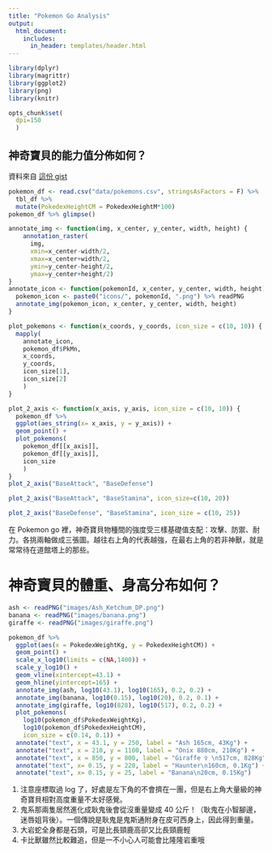 ```yaml
---
title: "Pokemon Go Analysis"
output: 
  html_document:
    includes:
      in_header: templates/header.html
---
```


```r
library(dplyr)
library(magrittr)
library(ggplot2)
library(png)
library(knitr)
```

```r
opts_chunk$set(
  dpi=150
  )
```


## 神奇寶貝的能力值分佈如何？

資料來自 [這份 gist](https://gist.github.com/noxwyll/8c821408b1d943c3e500d91d77266368/f264e42f2e83bbe845841717f74b276c9801ba7d)

```r
pokemon_df <- read.csv("data/pokemons.csv", stringsAsFactors = F) %>%
  tbl_df %>%
  mutate(PokedexHeightCM = PokedexHeightM*100) 
pokemon_df %>% glimpse()
```

```r
annotate_img <- function(img, x_center, y_center, width, height) {
    annotation_raster(
      img,
      xmin=x_center-width/2,
      xmax=x_center+width/2,
      ymin=y_center-height/2,
      ymax=y_center+height/2)
}
annotate_icon <- function(pokemonId, x_center, y_center, width, height) {
  pokemon_icon <- paste0("icons/", pokemonId, ".png") %>% readPNG
  annotate_img(pokemon_icon, x_center, y_center, width, height)
}

plot_pokemons <- function(x_coords, y_coords, icon_size = c(10, 10)) {
  mapply(
    annotate_icon,
    pokemon_df$PkMn,
    x_coords,
    y_coords,
    icon_size[1],
    icon_size[2]
    )
}
```


```r
plot_2_axis <- function(x_axis, y_axis, icon_size = c(10, 10)) {
  pokemon_df %>% 
  ggplot(aes_string(x= x_axis, y = y_axis)) +
  geom_point() + 
  plot_pokemons(
    pokemon_df[[x_axis]],
    pokemon_df[[y_axis]],
    icon_size
    )
}
plot_2_axis("BaseAttack", "BaseDefense")
```

```r
plot_2_axis("BaseAttack", "BaseStamina", icon_size=c(10, 20))
```

```r
plot_2_axis("BaseDefense", "BaseStamina", icon_size = c(10, 25))
```

在 Pokemon go 裡，神奇寶貝物種間的強度受三樣基礎值支配：攻擊、防禦、耐力。各挑兩軸做成三張圖。越往右上角的代表越強，在最右上角的若非神獸，就是常常待在道館塔上的那些。

# 神奇寶貝的體重、身高分布如何？

```r
ash <- readPNG("images/Ash_Ketchum_DP.png")
banana <- readPNG("images/banana.png")
giraffe <- readPNG("images/giraffe.png")

pokemon_df %>%
  ggplot(aes(x = PokedexWeightKg, y = PokedexHeightCM)) +
  geom_point() +
  scale_x_log10(limits = c(NA,1400)) +
  scale_y_log10() +
  geom_vline(xintercept=43.1) +
  geom_hline(yintercept=165) +
  annotate_img(ash, log10(43.1), log10(165), 0.2, 0.2) +
  annotate_img(banana, log10(0.15), log10(20), 0.2, 0.1) +
  annotate_img(giraffe, log10(828), log10(517), 0.2, 0.2) +
  plot_pokemons(
    log10(pokemon_df$PokedexWeightKg),
    log10(pokemon_df$PokedexHeightCM),
    icon_size = c(0.14, 0.1)) +
  annotate("text", x = 43.1, y = 250, label = "Ash 165cm, 43Kg") +
  annotate("text", x = 210, y = 1100, label = "Onix 880cm, 210Kg") +
  annotate("text", x = 850, y = 800, label = "Giraffe ♀ \n517cm, 828Kg") +
  annotate("text", x= 0.15, y = 220, label = "Haunter\n160cm, 0.1Kg") +
  annotate("text", x= 0.15, y = 25, label = "Banana\n20cm, 0.15Kg")
```

1. 注意座標取過 log 了，好處是左下角的不會擠在一團，但是右上角大量級的神奇寶貝相對高度重量不太好感覺。
2. 鬼系那兩隻居然進化成耿鬼後會從沒重量變成 40 公斤！（耿鬼在小智腳邊，迷唇姐背後）。一個傳說是耿鬼是鬼斯通附身在皮可西身上，因此得到重量。
3. 大岩蛇全身都是石頭，可是比長頸鹿高卻又比長頸鹿輕
4. 卡比獸雖然比較難追，但是一不小心人可能會比隆隆岩重哦


